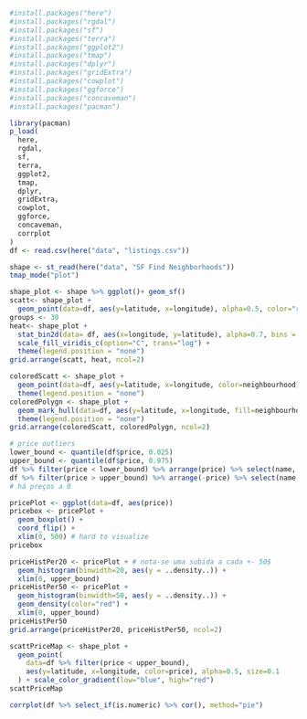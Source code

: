 ```r

#install.packages("here")
#install.packages("rgdal")
#install.packages("sf")
#install.packages("terra")
#install.packages("ggplot2")
#install.packages("tmap")
#install.packages("dplyr")
#install.packages("gridExtra")
#install.packages("cowplot")
#install.packages("ggforce")
#install.packages("concaveman")
#install.packages("pacman")

library(pacman)
p_load(
  here,
  rgdal,
  sf,
  terra,
  ggplot2,
  tmap,
  dplyr,
  gridExtra,
  cowplot,
  ggforce,
  concaveman,
  corrplot
)
df <- read.csv(here("data", "listings.csv"))
```

```r
shape <- st_read(here("data", "SF Find Neighborhoods"))
tmap_mode("plot")
```

```r
shape_plot <- shape %>% ggplot()+ geom_sf()
scatt<- shape_plot + 
  geom_point(data=df, aes(y=latitude, x=longitude), alpha=0.5, color="red", size=0.1)
groups <- 30
heat<- shape_plot + 
  stat_bin2d(data= df, aes(x=longitude, y=latitude), alpha=0.7, bins = groups) +
  scale_fill_viridis_c(option="C", trans="log") +
  theme(legend.position = "none")
grid.arrange(scatt, heat, ncol=2)
```


```r
coloredScatt <- shape_plot +
  geom_point(data=df, aes(y=latitude, x=longitude, color=neighbourhood), alpha=0.5, size=0.1)+
  theme(legend.position = "none")
coloredPolygn <- shape_plot +
  geom_mark_hull(data=df, aes(y=latitude, x=longitude, fill=neighbourhood), expand = 0, radius=0,alpha=0.7, size=0.1, level=0.2) + 
  theme(legend.position = "none")
grid.arrange(coloredScatt, coloredPolygn, ncol=2)
```

```r
# price outliers
lower_bound <- quantile(df$price, 0.025)
upper_bound <- quantile(df$price, 0.975)
df %>% filter(price < lower_bound) %>% arrange(price) %>% select(name, price, host_name)
df %>% filter(price > upper_bound) %>% arrange(-price) %>% select(name, price, host_name) # tavlez separar aqueles luxuoses
# há preços a 0
```


```r
pricePlot <- ggplot(data=df, aes(price))
pricebox <- pricePlot + 
  geom_boxplot() + 
  coord_flip() +
  xlim(0, 500) # hard to visualize
pricebox
```


```r
priceHistPer20 <- pricePlot + # nota-se uma subida a cada +- 50$
  geom_histogram(binwidth=20, aes(y = ..density..)) +
  xlim(0, upper_bound)
priceHistPer50 <- pricePlot +
  geom_histogram(binwidth=50, aes(y = ..density..)) +
  geom_density(color="red") +
  xlim(0, upper_bound)
priceHistPer50
grid.arrange(priceHistPer20, priceHistPer50, ncol=2) 
```


```r
scattPriceMap <- shape_plot + 
  geom_point(
    data=df %>% filter(price < upper_bound),
    aes(y=latitude, x=longitude, color=price), alpha=0.5, size=0.1
  ) + scale_color_gradient(low="blue", high="red")
scattPriceMap
```



```r
corrplot(df %>% select_if(is.numeric) %>% cor(), method="pie")
```






































